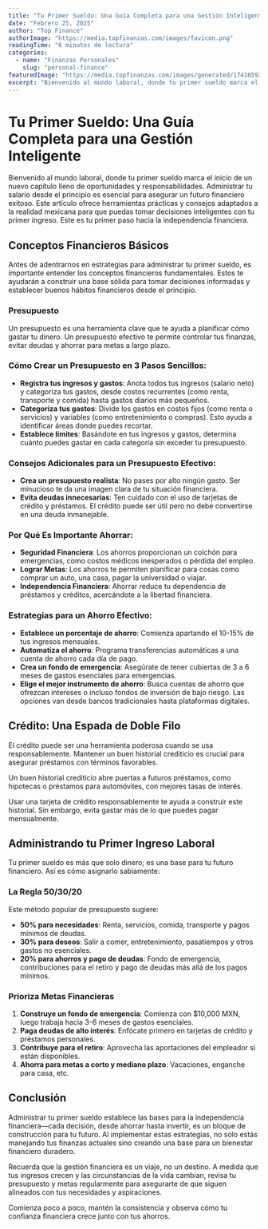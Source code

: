 ```yaml
---
title: "Tu Primer Sueldo: Una Guía Completa para una Gestión Inteligente"
date: "Febrero 25, 2025"
author: "Top Finance"
authorImage: "https://media.topfinanzas.com/images/favicon.png"
readingTime: "6 minutos de lectura"
categories:
  - name: "Finanzas Personales"
    slug: "personal-finance"
featuredImage: "https://media.topfinanzas.com/images/generated/1741659352997/sample_0.jpg"
excerpt: "Bienvenido al mundo laboral, donde tu primer sueldo marca el inicio de un nuevo capítulo lleno de oportunidades y responsabilidades."
---
```


# Tu Primer Sueldo: Una Guía Completa para una Gestión Inteligente

Bienvenido al mundo laboral, donde tu primer sueldo marca el inicio de un nuevo capítulo lleno de oportunidades y responsabilidades. Administrar tu salario desde el principio es esencial para asegurar un futuro financiero exitoso. Este artículo ofrece herramientas prácticas y consejos adaptados a la realidad mexicana para que puedas tomar decisiones inteligentes con tu primer ingreso. Este es tu primer paso hacia la independencia financiera.

## Conceptos Financieros Básicos

Antes de adentrarnos en estrategias para administrar tu primer sueldo, es importante entender los conceptos financieros fundamentales. Estos te ayudarán a construir una base sólida para tomar decisiones informadas y establecer buenos hábitos financieros desde el principio.

### Presupuesto

Un presupuesto es una herramienta clave que te ayuda a planificar cómo gastar tu dinero. Un presupuesto efectivo te permite controlar tus finanzas, evitar deudas y ahorrar para metas a largo plazo.

### Cómo Crear un Presupuesto en 3 Pasos Sencillos:

- **Registra tus ingresos y gastos**: Anota todos tus ingresos (salario neto) y categoriza tus gastos, desde costos recurrentes (como renta, transporte y comida) hasta gastos diarios más pequeños.
- **Categoriza tus gastos**: Divide los gastos en costos fijos (como renta o servicios) y variables (como entretenimiento o compras). Esto ayuda a identificar áreas donde puedes recortar.
- **Establece límites**: Basándote en tus ingresos y gastos, determina cuánto puedes gastar en cada categoría sin exceder tu presupuesto.

### Consejos Adicionales para un Presupuesto Efectivo:

- **Crea un presupuesto realista**: No pases por alto ningún gasto. Ser minucioso te da una imagen clara de tu situación financiera.
- **Evita deudas innecesarias**: Ten cuidado con el uso de tarjetas de crédito y préstamos. El crédito puede ser útil pero no debe convertirse en una deuda inmanejable.

### Por Qué Es Importante Ahorrar:

- **Seguridad Financiera**: Los ahorros proporcionan un colchón para emergencias, como costos médicos inesperados o pérdida del empleo.
- **Lograr Metas**: Los ahorros te permiten planificar para cosas como comprar un auto, una casa, pagar la universidad o viajar.
- **Independencia Financiera**: Ahorrar reduce tu dependencia de préstamos y créditos, acercándote a la libertad financiera.

### Estrategias para un Ahorro Efectivo:

- **Establece un porcentaje de ahorro**: Comienza apartando el 10-15% de tus ingresos mensuales.
- **Automatiza el ahorro**: Programa transferencias automáticas a una cuenta de ahorro cada día de pago.
- **Crea un fondo de emergencia**: Asegúrate de tener cubiertas de 3 a 6 meses de gastos esenciales para emergencias.
- **Elige el mejor instrumento de ahorro**: Busca cuentas de ahorro que ofrezcan intereses o incluso fondos de inversión de bajo riesgo. Las opciones van desde bancos tradicionales hasta plataformas digitales.

## Crédito: Una Espada de Doble Filo

El crédito puede ser una herramienta poderosa cuando se usa responsablemente. Mantener un buen historial crediticio es crucial para asegurar préstamos con términos favorables.

Un buen historial crediticio abre puertas a futuros préstamos, como hipotecas o préstamos para automóviles, con mejores tasas de interés.

Usar una tarjeta de crédito responsablemente te ayuda a construir este historial. Sin embargo, evita gastar más de lo que puedes pagar mensualmente.

## Administrando tu Primer Ingreso Laboral

Tu primer sueldo es más que solo dinero; es una base para tu futuro financiero. Así es cómo asignarlo sabiamente:

### La Regla 50/30/20

Este método popular de presupuesto sugiere:

- **50% para necesidades**: Renta, servicios, comida, transporte y pagos mínimos de deudas.
- **30% para deseos**: Salir a comer, entretenimiento, pasatiempos y otros gastos no esenciales.
- **20% para ahorros y pago de deudas**: Fondo de emergencia, contribuciones para el retiro y pago de deudas más allá de los pagos mínimos.

### Prioriza Metas Financieras

1. **Construye un fondo de emergencia**: Comienza con $10,000 MXN, luego trabaja hacia 3-6 meses de gastos esenciales.
2. **Paga deudas de alto interés**: Enfócate primero en tarjetas de crédito y préstamos personales.
3. **Contribuye para el retiro**: Aprovecha las aportaciones del empleador si están disponibles.
4. **Ahorra para metas a corto y mediano plazo**: Vacaciones, enganche para casa, etc.

## Conclusión

Administrar tu primer sueldo establece las bases para la independencia financiera—cada decisión, desde ahorrar hasta invertir, es un bloque de construcción para tu futuro. Al implementar estas estrategias, no solo estás manejando tus finanzas actuales sino creando una base para un bienestar financiero duradero.

Recuerda que la gestión financiera es un viaje, no un destino. A medida que tus ingresos crecen y las circunstancias de la vida cambian, revisa tu presupuesto y metas regularmente para asegurarte de que siguen alineados con tus necesidades y aspiraciones.

Comienza poco a poco, mantén la consistencia y observa cómo tu confianza financiera crece junto con tus ahorros.
